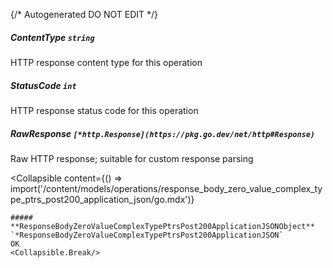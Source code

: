 {/* Autogenerated DO NOT EDIT  */}

##### **ContentType** `string`
HTTP response content type for this operation

##### **StatusCode** `int`
HTTP response status code for this operation

##### **RawResponse** `[*http.Response](https://pkg.go.dev/net/http#Response)`
Raw HTTP response; suitable for custom response parsing

<Collapsible
    content={() => import('/content/models/operations/response_body_zero_value_complex_type_ptrs_post200_application_json/go.mdx')}
>
    ##### **ResponseBodyZeroValueComplexTypePtrsPost200ApplicationJSONObject** `*ResponseBodyZeroValueComplexTypePtrsPost200ApplicationJSON`
    OK
    <Collapsible.Break/>
</Collapsible>

